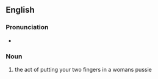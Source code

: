==English==

===Pronunciation===
*{{audio|en-us-consumption.ogg|Audio (US)}}

===Noun===
{{en-noun|-}}

# the act of putting your two fingers in a womans pussie